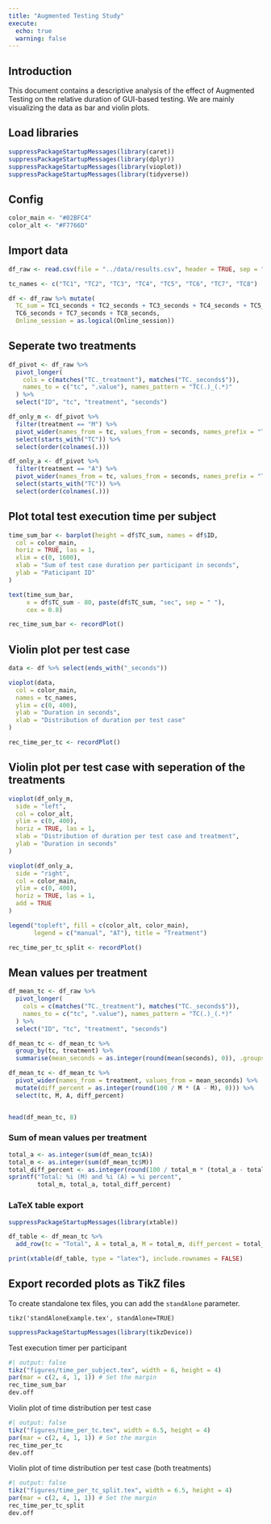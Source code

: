 ```yaml
---
title: "Augmented Testing Study"
execute:
  echo: true
  warning: false
---
```


## Introduction

This document contains a descriptive analysis of the effect of Augmented Testing on the relative duration of GUI-based testing.
We are mainly visualizing the data as bar and violin plots.

## Load libraries

```r
suppressPackageStartupMessages(library(caret))
suppressPackageStartupMessages(library(dplyr))
suppressPackageStartupMessages(library(vioplot))
suppressPackageStartupMessages(library(tidyverse))
```

## Config

```r
color_main <- "#02BFC4"
color_alt <- "#F7766D"
```

## Import data

```r
df_raw <- read.csv(file = "../data/results.csv", header = TRUE, sep = ",")

tc_names <- c("TC1", "TC2", "TC3", "TC4", "TC5", "TC6", "TC7", "TC8")

df <- df_raw %>% mutate(
  TC_sum = TC1_seconds + TC2_seconds + TC3_seconds + TC4_seconds + TC5_seconds +
  TC6_seconds + TC7_seconds + TC8_seconds,
  Online_session = as.logical(Online_session))

```
## Seperate two treatments
```r
df_pivot <- df_raw %>%
  pivot_longer(
    cols = c(matches("TC._treatment"), matches("TC._seconds$")),
    names_to = c("tc", ".value"), names_pattern = "TC(.)_(.*)"
  ) %>%
  select("ID", "tc", "treatment", "seconds")

df_only_m <- df_pivot %>%
  filter(treatment == "M") %>%
  pivot_wider(names_from = tc, values_from = seconds, names_prefix = "TC") %>%
  select(starts_with("TC")) %>%
  select(order(colnames(.)))

df_only_a <- df_pivot %>%
  filter(treatment == "A") %>%
  pivot_wider(names_from = tc, values_from = seconds, names_prefix = "TC") %>%
  select(starts_with("TC")) %>%
  select(order(colnames(.)))
```

## Plot total test execution time per subject

```r
time_sum_bar <- barplot(height = df$TC_sum, names = df$ID,
  col = color_main,
  horiz = TRUE, las = 1,
  xlim = c(0, 1600),
  xlab = "Sum of test case duration per participant in seconds",
  ylab = "Paticipant ID"
)

text(time_sum_bar,
     x = df$TC_sum - 80, paste(df$TC_sum, "sec", sep = " "),
     cex = 0.8)

rec_time_sum_bar <- recordPlot()
```

## Violin plot per test case
```r
data <- df %>% select(ends_with("_seconds"))

vioplot(data,
  col = color_main,
  names = tc_names,
  ylim = c(0, 400),
  ylab = "Duration in seconds",
  xlab = "Distribution of duration per test case"
)

rec_time_per_tc <- recordPlot()
```
## Violin plot per test case with seperation of the treatments
```r
vioplot(df_only_m,
  side = "left",
  col = color_alt,
  ylim = c(0, 400),
  horiz = TRUE, las = 1,
  xlab = "Distribution of duration per test case and treatment",
  ylab = "Duration in seconds"
)

vioplot(df_only_a,
  side = "right",
  col = color_main,
  ylim = c(0, 400),
  horiz = TRUE, las = 1,
  add = TRUE
)

legend("topleft", fill = c(color_alt, color_main),
       legend = c("manual", "AT"), title = "Treatment")

rec_time_per_tc_split <- recordPlot()
```


## Mean values per treatment

```r
df_mean_tc <- df_raw %>%
  pivot_longer(
    cols = c(matches("TC._treatment"), matches("TC._seconds$")),
    names_to = c("tc", ".value"), names_pattern = "TC(.)_(.*)"
  ) %>%
  select("ID", "tc", "treatment", "seconds")

df_mean_tc <- df_mean_tc %>%
  group_by(tc, treatment) %>%
  summarise(mean_seconds = as.integer(round(mean(seconds), 0)), .groups = "drop")

df_mean_tc <- df_mean_tc %>%
  pivot_wider(names_from = treatment, values_from = mean_seconds) %>%
  mutate(diff_percent = as.integer(round(100 / M * (A - M), 0))) %>%
  select(tc, M, A, diff_percent)


head(df_mean_tc, 8)
```
### Sum of mean values per treatment
```r
total_a <- as.integer(sum(df_mean_tc$A))
total_m <- as.integer(sum(df_mean_tc$M))
total_diff_percent <- as.integer(round(100 / total_m * (total_a - total_m), 0))
sprintf("Total: %i (M) and %i (A) = %i percent",
        total_m, total_a, total_diff_percent)
```

### LaTeX table export
```r
suppressPackageStartupMessages(library(xtable))

df_table <- df_mean_tc %>%
  add_row(tc = "Total", A = total_a, M = total_m, diff_percent = total_diff_percent)

print(xtable(df_table, type = "latex"), include.rownames = FALSE)
```

## Export recorded plots as TikZ files

To create standalone tex files, you can add the `standAlone` parameter.

`tikz('standAloneExample.tex', standAlone=TRUE)`

```r
suppressPackageStartupMessages(library(tikzDevice))
```

Test execution timer per participant

```r
#| output: false
tikz("figures/time_per_subject.tex", width = 6, height = 4)
par(mar = c(2, 4, 1, 1)) # Set the margin
rec_time_sum_bar
dev.off
```
Violin plot of time distribution per test case
```r
#| output: false
tikz("figures/time_per_tc.tex", width = 6.5, height = 4)
par(mar = c(2, 4, 1, 1)) # Set the margin
rec_time_per_tc
dev.off
```

Violin plot of time distribution per test case (both treatments)
```r
#| output: false
tikz("figures/time_per_tc_split.tex", width = 6.5, height = 4)
par(mar = c(2, 4, 1, 1)) # Set the margin
rec_time_per_tc_split
dev.off
```

